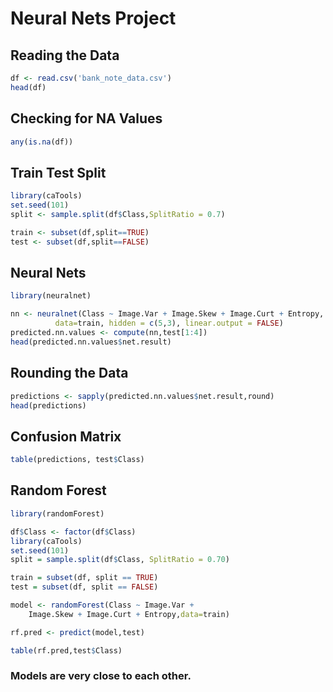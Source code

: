 # Neural Nets Project


## Reading the Data

```{r}
df <- read.csv('bank_note_data.csv')
head(df)
```

## Checking for NA Values

```{r}
any(is.na(df))
```

## Train Test Split

```{r}
library(caTools)
set.seed(101)
split <- sample.split(df$Class,SplitRatio = 0.7)

train <- subset(df,split==TRUE)
test <- subset(df,split==FALSE)
```


## Neural Nets

```{r}
library(neuralnet)

nn <- neuralnet(Class ~ Image.Var + Image.Skew + Image.Curt + Entropy, 
          data=train, hidden = c(5,3), linear.output = FALSE)
predicted.nn.values <- compute(nn,test[1:4])
head(predicted.nn.values$net.result)
```

## Rounding the Data

```{r}
predictions <- sapply(predicted.nn.values$net.result,round)
head(predictions)
```

## Confusion Matrix
```{r}
table(predictions, test$Class)
```

## Random Forest

```{r}
library(randomForest)

df$Class <- factor(df$Class)
library(caTools)
set.seed(101)
split = sample.split(df$Class, SplitRatio = 0.70)
```

```{r}
train = subset(df, split == TRUE)
test = subset(df, split == FALSE)
```

```{r}
model <- randomForest(Class ~ Image.Var + 
    Image.Skew + Image.Curt + Entropy,data=train)

rf.pred <- predict(model,test)

table(rf.pred,test$Class)
```
### Models are very close to each other.